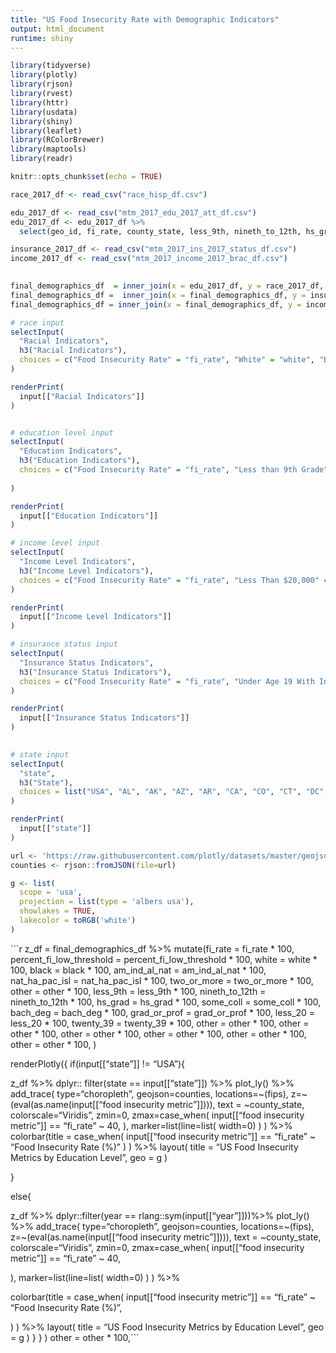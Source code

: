 ```yaml
---
title: "US Food Insecurity Rate with Demographic Indicators"
output: html_document
runtime: shiny
---
```


```r
library(tidyverse)
library(plotly)
library(rjson)
library(rvest)
library(httr)
library(usdata)
library(shiny)
library(leaflet)
library(RColorBrewer)
library(maptools)
library(readr)
```


```r
knitr::opts_chunk$set(echo = TRUE)
```

```r
race_2017_df <- read_csv("race_hisp_df.csv")

edu_2017_df <- read_csv("mtm_2017_edu_2017_att_df.csv") 
edu_2017_df <- edu_2017_df %>%
  select(geo_id, fi_rate, county_state, less_9th, nineth_to_12th, hs_grad, some_coll, assoc_deg, bach_deg, grad_or_prof)

insurance_2017_df <- read_csv("mtm_2017_ins_2017_status_df.csv")
income_2017_df <- read_csv("mtm_2017_income_2017_brac_df.csv")

  
final_demographics_df  = inner_join(x = edu_2017_df, y = race_2017_df, by = "geo_id", all = TRUE)
final_demographics_df =  inner_join(x = final_demographics_df, y = insurance_2017_df, by = "geo_id", all = TRUE)
final_demographics_df = inner_join(x = final_demographics_df, y = income_2017_df, by = "geo_id", all = TRUE)
```

```r
# race input
selectInput(
  "Racial Indicators",
  h3("Racial Indicators"),
  choices = c("Food Insecurity Rate" = "fi_rate", "White" = "white", "Black" = "black", "American Indian/Alaska Native" = "am_ind_al_nat", "Native Hawaiian or Other Pacific Islander" = "nat_ha_pac_isl", "other" = "other", "Two or More races" = "two_or_more" )
)

renderPrint(
  input[["Racial Indicators"]]
)


# education level input
selectInput(
  "Education Indicators",
  h3("Education Indicators"),
  choices = c("Food Insecurity Rate" = "fi_rate", "Less than 9th Grade" = "less_9th", "9th to 12th Grade" = "nineth_to_12th", "High School Graduate" = "hs_grad", "Some College" = "some_coll", "Bachelor Degree" = "bach_deg", "Graduate Students or Professional" = "grad_or_prof")                                                        
                                                    
)

renderPrint(
  input[["Education Indicators"]]
)

# income level input
selectInput(
  "Income Level Indicators",
  h3("Income Level Indicators"),
  choices = c("Food Insecurity Rate" = "fi_rate", "Less Than $20,000" = "less_20", "Between $20,000 and $39,999" = "twenty_39", "Between $40,000 and $59,999" = "forty_59", "Between $60,000 and $99,999" = "sixty_99", "Between $100,000 and $149,999" = "hun_149", "Between $150,000 and $199,999" = "hunfifty_199", "$200,000 or More" = "twohun_more")
)

renderPrint(
  input[["Income Level Indicators"]]
)

# insurance status input
selectInput(
  "Insurance Status Indicators",
  h3("Insurance Status Indicators"),
  choices = c("Food Insecurity Rate" = "fi_rate", "Under Age 19 With Insurance" =  "y_under_19", "Under Age 19 Without Insurance" = "n_under_19", "Ages 19 to 64 With Insurance" = "y_19_64", "Ages 19 to 64 Without Insurance" = "n_19_64", "Over Age 65 With Insurance" = "y_65_over", "Over Age 65 Without Insurance" = "n_65_over")
)

renderPrint(
  input[["Insurance Status Indicators"]]
)

  
# state input
selectInput(
  "state",
  h3("State"),
  choices = list("USA", "AL", "AK", "AZ", "AR", "CA", "CO", "CT", "DC", "DE", "FL", "GA", "HI", "ID", "IL", "IN", "IA","KS", "KY", "LA", "ME", "MD", "MA", "MI", "MN", "MS", "MO", "MT", "NE", "NV", "NH", "NJ", "NM", "NY", "NC", "ND", "OH", "OK", "OR", "PA", "RI", "SC", "SD", "TN", "TX", "UT", "VT", "VA", "WA", "WV", "WI", "WY")
)

renderPrint(
  input[["state"]]
)

```


```r
url <- 'https://raw.githubusercontent.com/plotly/datasets/master/geojson-counties-fips.json'
counties <- rjson::fromJSON(file=url)

g <- list(
  scope = 'usa',
  projection = list(type = 'albers usa'),
  showlakes = TRUE,
  lakecolor = toRGB('white')
)
```


```r
z_df = final_demographics_df %>%
  mutate(fi_rate = fi_rate * 100,
         percent_fi_low_threshold = percent_fi_low_threshold * 100,
         white = white * 100,
         black = black * 100,
         am_ind_al_nat = am_ind_al_nat * 100,
         nat_ha_pac_isl = nat_ha_pac_isl * 100,
         two_or_more = two_or_more * 100,
         other = other * 100,
         less_9th = less_9th * 100,
         nineth_to_12th = nineth_to_12th * 100,
         hs_grad = hs_grad * 100,
         some_coll = some_coll * 100,
         bach_deg = bach_deg * 100,
         grad_or_prof = grad_or_prof * 100,
         less_20 = less_20 * 100,
         twenty_39 = twenty_39 * 100,
         other = other * 100,
         other = other * 100,
         other = other * 100,
         other = other * 100,
         other = other * 100,
         other = other * 100,
  )


renderPlotly({
if(input[["state"]] != "USA"){
  
z_df %>% 
  dplyr:: filter(state == input[["state"]]) %>%
plot_ly() %>% 
  add_trace(
    type="choropleth",
    geojson=counties,
    locations=~(fips),
    z=~(eval(as.name(input[["food insecurity metric"]]))), 
    text = ~county_state,
    colorscale="Viridis",
    zmin=0,
    zmax=case_when(
  input[["food insecurity metric"]] == "fi_rate" ~ 40,
),
    marker=list(line=list(
      width=0)
    )
  ) %>%
  colorbar(title = case_when(
  input[["food insecurity metric"]] == "fi_rate" ~ "Food Insecurity Rate (%)"
)
           ) %>% 
  layout(
    title = "US Food Insecurity Metrics by Education Level",
    geo = g
)

}


else{
  
z_df %>% 
  dplyr::filter(year == rlang::sym(input[["year"]]))%>%
plot_ly() %>% 
  add_trace(
    type="choropleth",
    geojson=counties,
    locations=~(fips),
    z=~(eval(as.name(input[["food insecurity metric"]]))), 
    text = ~county_state,
    colorscale="Viridis",
    zmin=0,
    zmax=case_when(
  input[["food insecurity metric"]] == "fi_rate" ~ 40,
 
),
    marker=list(line=list(
      width=0)
    )
  ) %>%
    
  colorbar(title = case_when(
  input[["food insecurity metric"]] == "fi_rate" ~ "Food Insecurity Rate (%)",
  
)
           ) %>% 
  layout(
    title = "US Food Insecurity Metrics by Education Level",
    geo = g
)
}
}
  )
other = other * 100,```
